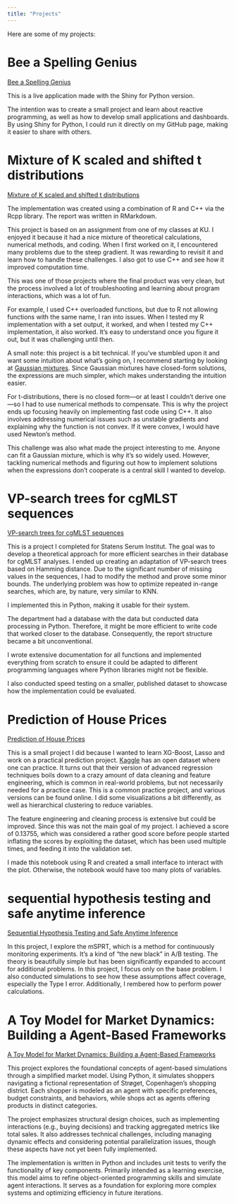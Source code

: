```yaml
---
title: "Projects"
---
```


Here are some of my projects:


# Bee a Spelling Genius

[Bee a Spelling Genius](applications.qmd)

This is a live application made with the Shiny for Python version. 

The intention was to create a small project and learn about reactive programming, as well as how to develop small applications and dashboards. By using Shiny for Python, I could run it directly on my GitHub page, making it easier to share with others.

# Mixture of K scaled and shifted t distributions

[Mixture of K scaled and shifted t distributions](Projects/Mixture_of_K_scaled_and_shifted_Tdistributions.html)

The implementation was created using a combination of R and C++ via the Rcpp library. The report was written in RMarkdown.

This project is based on an assignment from one of my classes at KU. I enjoyed it because it had a nice mixture of theoretical calculations, numerical methods, and coding. When I first worked on it, I encountered many problems due to the steep gradient. It was rewarding to revisit it and learn how to handle these challenges. I also got to use C++ and see how it improved computation time.

This was one of those projects where the final product was very clean, but the process involved a lot of troubleshooting and learning about program interactions, which was a lot of fun.

For example, I used C++ overloaded functions, but due to R not allowing functions with the same name, I ran into issues. When I tested my R implementation with a set output, it worked, and when I tested my C++ implementation, it also worked. It’s easy to understand once you figure it out, but it was challenging until then.

A small note: this project is a bit technical. If you've stumbled upon it and want some intuition about what's going on, I recommend starting by looking at [Gaussian mixtures](https://stephens999.github.io/fiveMinuteStats/intro_to_em.html). Since Gaussian mixtures have closed-form solutions, the expressions are much simpler, which makes understanding the intuition easier.

For t-distributions, there is no closed form—or at least I couldn’t derive one—so I had to use numerical methods to compensate. This is why the project ends up focusing heavily on implementing fast code using C++. It also involves addressing numerical issues such as unstable gradients and explaining why the function is not convex. If it were convex, I would have used Newton’s method.

This challenge was also what made the project interesting to me. Anyone can fit a Gaussian mixture, which is why it’s so widely used. However, tackling numerical methods and figuring out how to implement solutions when the expressions don’t cooperate is a central skill I wanted to develop.


# VP-search trees for cgMLST sequences

[VP-search trees for cgMLST sequences](Projects/VP_search_trees_for_cgMLST_sequences.html)

This is a project I completed for Statens Serum Institut. The goal was to develop a theoretical approach for more efficient searches in their database for cgMLST analyses. I ended up creating an adaptation of VP-search trees based on Hamming distance. Due to the significant number of missing values in the sequences, I had to modify the method and prove some minor bounds. The underlying problem was how to optimize repeated in-range searches, which are, by nature, very similar to KNN.

I implemented this in Python, making it usable for their system.

The department had a database with the data but conducted data processing in Python. Therefore, it might be more efficient to write code that worked closer to the database. Consequently, the report structure became a bit unconventional.

I wrote extensive documentation for all functions and implemented everything from scratch to ensure it could be adapted to different programming languages where Python libraries might not be flexible.

I also conducted speed testing on a smaller, published dataset to showcase how the implementation could be evaluated.

# Prediction of House Prices

[Prediction of House Prices](Projects/house-prices-advanced-regression-techniqueshouse-prices-advanced-regression-techniques-data/Housing pricing project.qmd)

This is a small project I did because I wanted to learn XG-Boost, Lasso and work on a practical prediction project. [Kaggle](https://www.kaggle.com/competitions/house-prices-advanced-regression-techniques) has an open dataset where one can practice. It turns out that their version of advanced regression techniques boils down to a crazy amount of data cleaning and feature engineering, which is common in real-world problems, but not necessarily needed for a practice case. This is a common practice project, and various versions can be found online. I did some visualizations a bit differently, as well as hierarchical clustering to reduce variables.

The feature engineering and cleaning process is extensive but could be improved. Since this was not the main goal of my project. I achieved a score of 0.13755, which was considered a rather good score before people started inflating the scores by exploiting the dataset, which has been used multiple times, and feeding it into the validation set.

I made this notebook using R and created a small interface to interact with the plot. Otherwise, the notebook would have too many plots of variables. 

# sequential hypothesis testing and safe anytime inference

[Sequential Hypothesis Testing and Safe Anytime Inference](Projects/sequential-hypothesis-testing and-safe-anytime-inference.qmd)

In this project, I explore the mSPRT, which is a method for continuously monitoring experiments. It's a kind of "the new black" in A/B testing.
The theory is beautifully simple but has been significantly expanded to account for additional problems.
In this project, I focus only on the base problem.
I also conducted simulations to see how these assumptions affect coverage, especially the Type I error.
Additionally, I rembered how to perform power calculations.


# A Toy Model for Market Dynamics: Building a Agent-Based Frameworks

[A Toy Model for Market Dynamics: Building a Agent-Based Frameworks](Projects/A Toy Model for Market Dynamics Building a Agent-Based Frameworks.qmd)

This project explores the foundational concepts of agent-based simulations through a simplified market model. Using Python, it simulates shoppers navigating a fictional representation of Strøget, Copenhagen’s shopping district. Each shopper is modeled as an agent with specific preferences, budget constraints, and behaviors, while shops act as agents offering products in distinct categories.

The project emphasizes structural design choices, such as implementing interactions (e.g., buying decisions) and tracking aggregated metrics like total sales. It also addresses technical challenges, including managing dynamic effects and considering potential parallelization issues, though these aspects have not yet been fully implemented.

The implementation is written in Python and includes unit tests to verify the functionality of key components. Primarily intended as a learning exercise, this model aims to refine object-oriented programming skills and simulate agent interactions. It serves as a foundation for exploring more complex systems and optimizing efficiency in future iterations.
